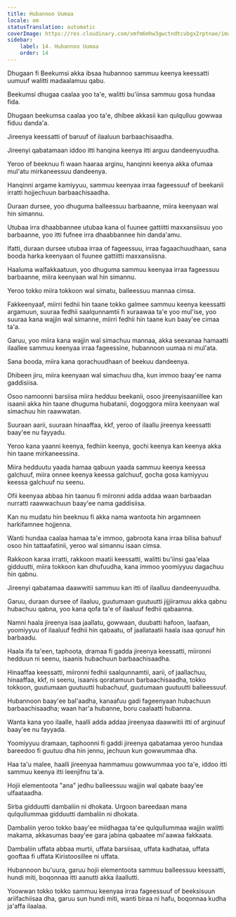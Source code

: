 ```yaml
---
title: Hubannoo Uumaa
locale: om
statusTranslation: automatic
coverImage: https://res.cloudinary.com/xmfm6mhw3gwctndtcubgx2rptnae/image/upload/v1741354419/small_cover_la_gran_rebelion_28716e29d2.webp
sidebar:
    label: 14. Hubannoo Uumaa
    order: 14
---
```

Dhugaan fi Beekumsi akka ibsaa hubannoo sammuu keenya keessatti uumuuf walitti madaalamuu qabu.

Beekumsi dhugaa caalaa yoo ta'e, walitti bu'iinsa sammuu gosa hundaa fida.

Dhugaan beekumsa caalaa yoo ta'e, dhibee akkasii kan qulqulluu gowwaa fiduu danda'a.

Jireenya keessatti of baruuf of ilaaluun barbaachisaadha.

Jireenyi qabatamaan iddoo itti hanqina keenya itti arguu dandeenyuudha.

Yeroo of beeknuu fi waan haaraa arginu, hanqinni keenya akka ofumaa mul'atu mirkaneessuu dandeenya.

Hanqinni argame kamiyyuu, sammuu keenyaa irraa fageessuuf of beekanii irratti hojjechuun barbaachisaadha.

Duraan dursee, yoo dhuguma balleessuu barbaanne, miira keenyaan wal hin simannu.

Utubaa irra dhaabbannee utubaa kana ol fuunee gattiitti maxxansiisuu yoo barbaanne, yoo itti fufnee irra dhaabbannee hin danda'amu.

Ifatti, duraan dursee utubaa irraa of fageessuu, irraa fagaachuudhaan, sana booda harka keenyaan ol fuunee gattiitti maxxansiisna.

Haaluma walfakkaatuun, yoo dhuguma sammuu keenyaa irraa fageessuu barbaanne, miira keenyaan wal hin simannu.

Yeroo tokko miira tokkoon wal simatu, balleessuu mannaa cimsa.

Fakkeenyaaf, miirri fedhii hin taane tokko galmee sammuu keenya keessatti argamuun, suuraa fedhii saalqunnamtii fi xuraawaa ta'e yoo mul'ise, yoo suuraa kana wajjin wal simanne, miirri fedhii hin taane kun baay'ee cimaa ta'a.

Garuu, yoo miira kana wajjin wal simachuu mannaa, akka seexanaa hamaatti ilaallee sammuu keenyaa irraa fageessine, hubannoon uumaa ni mul'ata.

Sana booda, miira kana qorachuudhaan of beekuu dandeenya.

Dhibeen jiru, miira keenyaan wal simachuu dha, kun immoo baay'ee nama gaddisiisa.

Osoo namoonni barsiisa miira hedduu beekanii, osoo jireenyisaaniillee kan isaanii akka hin taane dhuguma hubatanii, dogoggora miira keenyaan wal simachuu hin raawwatan.

Suuraan aarii, suuraan hinaaffaa, kkf, yeroo of ilaallu jireenya keessatti baay'ee nu fayyadu.

Yeroo kana yaanni keenya, fedhiin keenya, gochi keenya kan keenya akka hin taane mirkaneessina.

Miira hedduutu yaada hamaa qabuun yaada sammuu keenya keessa galchuuf, miira onnee keenya keessa galchuuf, gocha gosa kamiyyuu keessa galchuuf nu seenu.

Ofii keenyaa abbaa hin taanuu fi miironni adda addaa waan barbaadan nurratti raawwachuun baay'ee nama gaddisiisa.

Kan nu mudatu hin beeknuu fi akka nama wantoota hin argamneen harkifamnee hojjenna.

Wanti hundaa caalaa hamaa ta'e immoo, gabroota kana irraa bilisa bahuuf osoo hin tattaafatinii, yeroo wal simannu isaan cimsa.

Rakkoon karaa irratti, rakkoon maatii keessatti, walitti bu'iinsi gaa'elaa gidduutti, miira tokkoon kan dhufuudha, kana immoo yoomiyyuu dagachuu hin qabnu.

Jireenyi qabatamaa daawwitii sammuu kan itti of ilaalluu dandeenyuudha.

Garuu, duraan dursee of ilaaluu, guutumaan guutuutti jijjiiramuu akka qabnu hubachuu qabna, yoo kana qofa ta'e of ilaaluuf fedhii qabaanna.

Namni haala jireenya isaa jaallatu, gowwaan, duubatti hafoon, laafaan, yoomiyyuu of ilaaluuf fedhii hin qabaatu, of jaallataatii haala isaa qoruuf hin barbaadu.

Haala ifa ta'een, taphoota, dramaa fi gadda jireenya keessatti, miironni hedduun ni seenu, isaanis hubachuun barbaachisaadha.

Hinaaffaa keessatti, miironni fedhii saalqunnamtii, aarii, of jaallachuu, hinaaffaa, kkf, ni seenu, isaanis qoratamuun barbaachisaadha, tokko tokkoon, guutumaan guutuutti hubachuuf, guutumaan guutuutti balleessuuf.

Hubannoon baay'ee bal'aadha, kanaafuu gadi fageenyaan hubachuun barbaachisaadha; waan har'a hubanne, boru caalaatti hubanna.

Wanta kana yoo ilaalle, haalli adda addaa jireenyaa daawwitii itti of arginuuf baay'ee nu fayyada.

Yoomiyyuu dramaan, taphoonni fi gaddi jireenya qabatamaa yeroo hundaa bareedoo fi guutuu dha hin jennu, jechuun kun gowwummaa dha.

Haa ta'u malee, haalli jireenyaa hammamuu gowwummaa yoo ta'e, iddoo itti sammuu keenya itti leenjifnu ta'a.

Hojii elementoota "ana" jedhu balleessuu wajjin wal qabate baay'ee ulfaataadha.

Sirba gidduutti dambaliin ni dhokata. Urgoon bareedaan mana qulqullummaa gidduutti dambaliin ni dhokata.

Dambaliin yeroo tokko baay'ee miidhagaa ta'ee qulqullummaa wajjin walitti makama, akkasumas baay'ee gara jabina qabaatee mi'aawaa fakkaata.

Dambaliin uffata abbaa murtii, uffata barsiisaa, uffata kadhataa, uffata gooftaa fi uffata Kiristoosillee ni uffata.

Hubannoon bu'uura, garuu hojii elementoota sammuu balleessuu keessatti, hundi miti, boqonnaa itti aanutti akka ilaallutti.

Yoowwan tokko tokko sammuu keenyaa irraa fageessuuf of beeksisuun ariifachiisaa dha, garuu sun hundi miti, wanti biraa ni hafu, boqonnaa kudha ja'affa ilaalaa.

